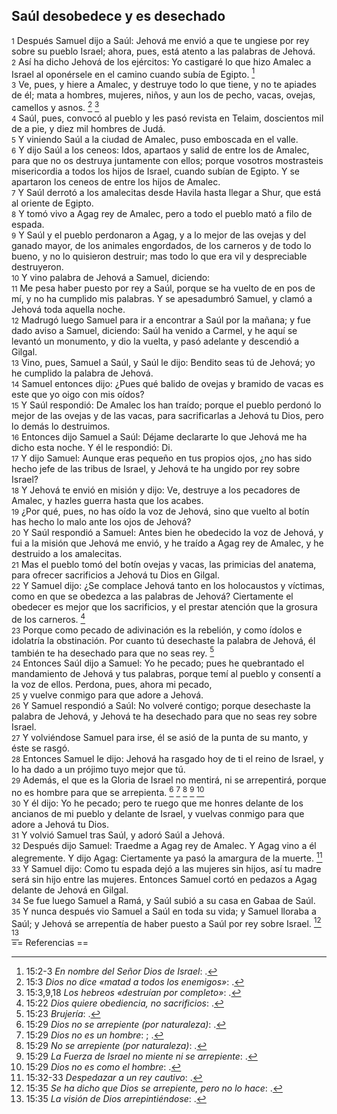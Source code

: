 == Saúl desobedece y es desechado ==

{{anchor|1}} <small>1</small> Después Samuel dijo a Saúl: Jehová me envió a que te ungiese por rey sobre su pueblo Israel; ahora, pues, está atento a las palabras de Jehová.<br>
{{anchor|2}} <small>2</small> Así ha dicho Jehová de los ejércitos: Yo castigaré lo que hizo Amalec a Israel al oponérsele en el camino cuando subía de Egipto. <ref>15:2-3 ''En nombre del Señor Dios de Israel'': {{lib|LU|70|1|15}}.</ref><br>
{{anchor|3}} <small>3</small> Ve, pues, y hiere a Amalec, y destruye todo lo que tiene, y no te apiades de él; mata a hombres, mujeres, niños, y aun los de pecho, vacas, ovejas, camellos y asnos. <ref>15:3 ''Dios no dice «matad a todos los enemigos»'': {{lib|LU|159|4|5}}.</ref> <ref>15:3,9,18 ''Los hebreos «destruían por completo»'': {{lib|LU|69|8|3}}.</ref><br>
{{anchor|4}} <small>4</small> Saúl, pues, convocó al pueblo y les pasó revista en Telaim, doscientos mil de a pie, y diez mil hombres de Judá.<br>
{{anchor|5}} <small>5</small> Y viniendo Saúl a la ciudad de Amalec, puso emboscada en el valle.<br>
{{anchor|6}} <small>6</small> Y dijo Saúl a los ceneos: Idos, apartaos y salid de entre los de Amalec, para que no os destruya juntamente con ellos; porque vosotros mostrasteis misericordia a todos los hijos de Israel, cuando subían de Egipto. Y se apartaron los ceneos de entre los hijos de Amalec.<br>
{{anchor|7}} <small>7</small> Y Saúl derrotó a los amalecitas desde Havila hasta llegar a Shur, que está al oriente de Egipto.<br>
{{anchor|8}} <small>8</small> Y tomó vivo a Agag rey de Amalec, pero a todo el pueblo mató a filo de espada.<br>
{{anchor|9}} <small>9</small> Y Saúl y el pueblo perdonaron a Agag, y a lo mejor de las ovejas y del ganado mayor, de los animales engordados, de los carneros y de todo lo bueno, y no lo quisieron destruir; mas todo lo que era vil y despreciable destruyeron.<br>
{{anchor|10}} <small>10</small> Y vino palabra de Jehová a Samuel, diciendo:<br>
{{anchor|11}} <small>11</small> Me pesa haber puesto por rey a Saúl, porque se ha vuelto de en pos de mí, y no ha cumplido mis palabras. Y se apesadumbró Samuel, y clamó a Jehová toda aquella noche.<br>
{{anchor|12}} <small>12</small> Madrugó luego Samuel para ir a encontrar a Saúl por la mañana; y fue dado aviso a Samuel, diciendo: Saúl ha venido a Carmel, y he aquí se levantó un monumento, y dio la vuelta, y pasó adelante y descendió a Gilgal.<br>
{{anchor|13}} <small>13</small> Vino, pues, Samuel a Saúl, y Saúl le dijo: Bendito seas tú de Jehová; yo he cumplido la palabra de Jehová.<br>
{{anchor|14}} <small>14</small> Samuel entonces dijo: ¿Pues qué balido de ovejas y bramido de vacas es este que yo oigo con mis oídos?<br>
{{anchor|15}} <small>15</small> Y Saúl respondió: De Amalec los han traído; porque el pueblo perdonó lo mejor de las ovejas y de las vacas, para sacrificarlas a Jehová tu Dios, pero lo demás lo destruimos.<br>
{{anchor|16}} <small>16</small> Entonces dijo Samuel a Saúl: Déjame declararte lo que Jehová me ha dicho esta noche. Y él le respondió: Di.<br>
{{anchor|17}} <small>17</small> Y dijo Samuel: Aunque eras pequeño en tus propios ojos, ¿no has sido hecho jefe de las tribus de Israel, y Jehová te ha ungido por rey sobre Israel?<br>
{{anchor|18}} <small>18</small> Y Jehová te envió en misión y dijo: Ve, destruye a los pecadores de Amalec, y hazles guerra hasta que los acabes.<br>
{{anchor|19}} <small>19</small> ¿Por qué, pues, no has oído la voz de Jehová, sino que vuelto al botín has hecho lo malo ante los ojos de Jehová?<br>
{{anchor|20}} <small>20</small> Y Saúl respondió a Samuel: Antes bien he obedecido la voz de Jehová, y fui a la misión que Jehová me envió, y he traído a Agag rey de Amalec, y he destruido a los amalecitas.<br>
{{anchor|21}} <small>21</small> Mas el pueblo tomó del botín ovejas y vacas, las primicias del anatema, para ofrecer sacrificios a Jehová tu Dios en Gilgal.<br>
{{anchor|22}} <small>22</small> Y Samuel dijo: ¿Se complace Jehová tanto en los holocaustos y víctimas, como en que se obedezca a las palabras de Jehová? Ciertamente el obedecer es mejor que los sacrificios, y el prestar atención que la grosura de los carneros. <ref>15:22 ''Dios quiere obediencia, no sacrificios'': {{lib|LU|192|2|11}}.</ref><br>
{{anchor|23}} <small>23</small> Porque como pecado de adivinación es la rebelión, y como ídolos e idolatría la obstinación. Por cuanto tú desechaste la palabra de Jehová, él también te ha desechado para que no seas rey. <ref>15:23 ''Brujería'': {{lib|LU|90|2|3}}.</ref><br>
{{anchor|24}} <small>24</small> Entonces Saúl dijo a Samuel: Yo he pecado; pues he quebrantado el mandamiento de Jehová y tus palabras, porque temí al pueblo y consentí a la voz de ellos. Perdona, pues, ahora mi pecado,<br>
{{anchor|25}} <small>25</small> y vuelve conmigo para que adore a Jehová.<br>
{{anchor|26}} <small>26</small> Y Samuel respondió a Saúl: No volveré contigo; porque desechaste la palabra de Jehová, y Jehová te ha desechado para que no seas rey sobre Israel.<br>
{{anchor|27}} <small>27</small> Y volviéndose Samuel para irse, él se asió de la punta de su manto, y éste se rasgó.<br>
{{anchor|28}} <small>28</small> Entonces Samuel le dijo: Jehová ha rasgado hoy de ti el reino de Israel, y lo ha dado a un prójimo tuyo mejor que tú.<br>
{{anchor|29}} <small>29</small> Además, el que es la Gloria de Israel no mentirá, ni se arrepentirá, porque no es hombre para que se arrepienta. <ref>15:29 ''Dios no se arrepiente (por naturaleza)'': {{lib|LU|4|3|4}}.</ref> <ref>15:29 ''Dios no es un hombre'': {{lib|LU|1|2|1}}; {{lib|LU|3|1|12}}.</ref> <ref>15:29 ''No se arrepiente (por naturaleza)'': {{lib|LU|2|2|2}}.</ref> <ref>15:29 ''La Fuerza de Israel no miente ni se arrepiente'': {{lib|LU|97|1|4}}.</ref> <ref>15:29 ''Dios no es como el hombre'': {{lib|LU|4|3|1}}.</ref><br>
{{anchor|30}} <small>30</small> Y él dijo: Yo he pecado; pero te ruego que me honres delante de los ancianos de mi pueblo y delante de Israel, y vuelvas conmigo para que adore a Jehová tu Dios.<br>
{{anchor|31}} <small>31</small> Y volvió Samuel tras Saúl, y adoró Saúl a Jehová.<br>
{{anchor|32}} <small>32</small> Después dijo Samuel: Traedme a Agag rey de Amalec. Y Agag vino a él alegremente. Y dijo Agag: Ciertamente ya pasó la amargura de la muerte. <ref>15:32-33 ''Despedazar a un rey cautivo'': {{lib|LU|97|1|3}}.</ref><br>
{{anchor|33}} <small>33</small> Y Samuel dijo: Como tu espada dejó a las mujeres sin hijos, así tu madre será sin hijo entre las mujeres. Entonces Samuel cortó en pedazos a Agag delante de Jehová en Gilgal.<br>
{{anchor|34}} <small>34</small> Se fue luego Samuel a Ramá, y Saúl subió a su casa en Gabaa de Saúl.<br>
{{anchor|35}} <small>35</small> Y nunca después vio Samuel a Saúl en toda su vida; y Samuel lloraba a Saúl; y Jehová se arrepentía de haber puesto a Saúl por rey sobre Israel. <ref>15:35 ''Se ha dicho que Dios se arrepiente, pero no lo hace'': {{lib|LU|2|2|2}}.</ref> <ref>15:35 ''La visión de Dios arrepintiéndose'': {{lib|LU|4|3|4}}.</ref><br>
== Referencias ==

<references />
